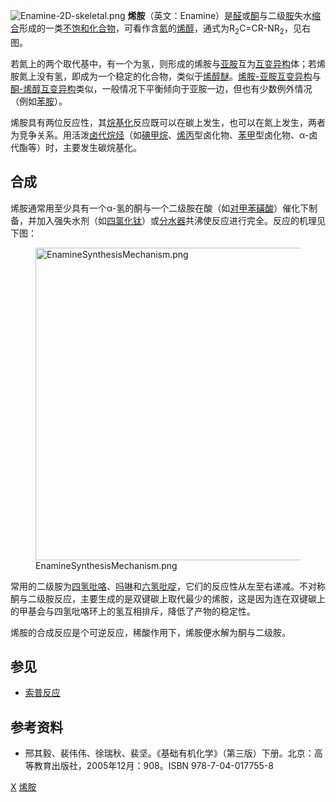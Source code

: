 [[File:Enamine-2D-skeletal.png|thumb]]
'''烯胺'''（英文：Enamine）是[[醛|醛]]或[[酮|酮]]与二级[[胺|胺]]失水[[缩合|缩合]]形成的一类[[不饱和化合物|不饱和化合物]]，可看作含[[氮|氮]]的[[烯醇|烯醇]]，通式为R<sub>2</sub>C=CR-NR<sub>2</sub>，见右图。

若氮上的两个取代基中，有一个为氢，则形成的烯胺与[[亚胺|亚胺]]互为[[互变异构|互变异构]]体；若烯胺氮上没有氢，即成为一个稳定的化合物，类似于[[烯醇醚|烯醇醚]]。[[烯胺-亚胺互变异构|烯胺-亚胺互变异构]]与[[酮-烯醇互变异构|酮-烯醇互变异构]]类似，一般情况下平衡倾向于亚胺一边，但也有少数例外情况（例如[[苯胺|苯胺]]）。

烯胺具有两位反应性，其[[烷基化|烷基化]]反应既可以在碳上发生，也可以在氮上发生，两者为竞争关系。用活泼[[卤代烷烃|卤代烷烃]]（如[[碘甲烷|碘甲烷]]、[[烯丙基|烯丙]]型卤化物、[[苄基|苯甲]]型卤化物、α-卤代酯等）时，主要发生碳烷基化。

==合成==
烯胺通常用至少具有一个α-氢的酮与一个二级胺在酸（如[[对甲苯磺酸|对甲苯磺酸]]）催化下制备，并加入强失水剂（如[[四氯化钛|四氯化钛]]）或[[迪安-斯塔克装置|分水器]]共沸使反应进行完全。反应的机理见下图：

[[File:EnamineSynthesisMechanism.png|500px]]

常用的二级胺为[[吡咯烷|四氢吡咯]]、[[吗啉|吗啉]]和[[哌啶|六氢吡啶]]，它们的反应性从左至右递减。不对称酮与二级胺反应，主要生成的是双键碳上取代最少的烯胺，这是因为连在双键碳上的甲基会与四氢吡咯环上的氢互相排斥，降低了产物的稳定性。

烯胺的合成反应是个可逆反应，稀酸作用下，烯胺便水解为酮与二级胺。

==参见==
*[[索普反应|索普反应]]

==参考资料==
<div class="references-small">
*邢其毅、裴伟伟、徐瑞秋、裴坚。《基础有机化学》（第三版）下册。北京：高等教育出版社，2005年12月：908。ISBN 978-7-04-017755-8 </div>

{{官能团}}
{{Authority control}}
[[Category:官能团|X]]
[[Category:烯胺|]]